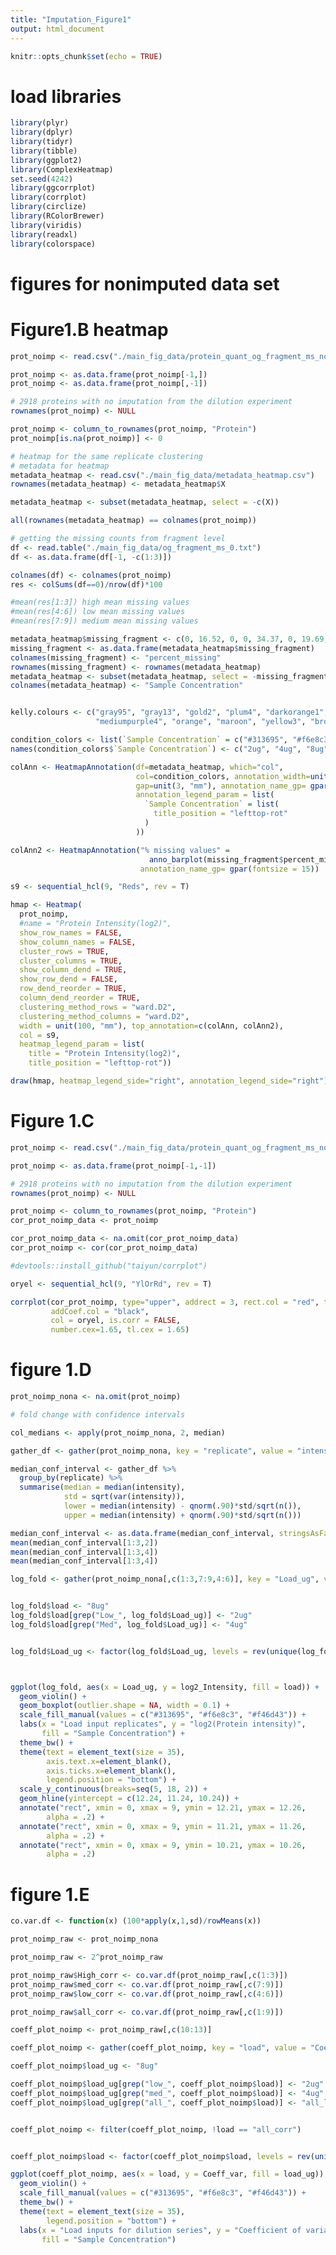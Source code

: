 ```yaml
---
title: "Imputation_Figure1"
output: html_document
---
```

```r
knitr::opts_chunk$set(echo = TRUE)
```

# load libraries
```r
library(plyr)
library(dplyr)
library(tidyr)
library(tibble)
library(ggplot2)
library(ComplexHeatmap)
set.seed(4242)
library(ggcorrplot)
library(corrplot)
library(circlize)
library(RColorBrewer)
library(viridis)
library(readxl)
library(colorspace)
```


# figures for nonimputed data set
# Figure1.B heatmap
```r
prot_noimp <- read.csv("./main_fig_data/protein_quant_og_fragment_ms_noimp.csv")

prot_noimp <- as.data.frame(prot_noimp[-1,])
prot_noimp <- as.data.frame(prot_noimp[,-1])

# 2918 proteins with no imputation from the dilution experiment
rownames(prot_noimp) <- NULL

prot_noimp <- column_to_rownames(prot_noimp, "Protein")
prot_noimp[is.na(prot_noimp)] <- 0

# heatmap for the same replicate clustering
# metadata for heatmap
metadata_heatmap <- read.csv("./main_fig_data/metadata_heatmap.csv")
rownames(metadata_heatmap) <- metadata_heatmap$X

metadata_heatmap <- subset(metadata_heatmap, select = -c(X))

all(rownames(metadata_heatmap) == colnames(prot_noimp))

# getting the missing counts from fragment level
df <- read.table("./main_fig_data/og_fragment_ms_0.txt")
df <- as.data.frame(df[-1, -c(1:3)])

colnames(df) <- colnames(prot_noimp)
res <- colSums(df==0)/nrow(df)*100

#mean(res[1:3]) high mean missing values 
#mean(res[4:6]) low mean missing values 
#mean(res[7:9]) medium mean missing values 

metadata_heatmap$missing_fragment <- c(0, 16.52, 0, 0, 34.37, 0, 19.69, 0, 0)
missing_fragment <- as.data.frame(metadata_heatmap$missing_fragment)
colnames(missing_fragment) <- "percent_missing"
rownames(missing_fragment) <- rownames(metadata_heatmap)
metadata_heatmap <- subset(metadata_heatmap, select = -missing_fragment)
colnames(metadata_heatmap) <- "Sample Concentration"


kelly.colours <- c("gray95", "gray13", "gold2", "plum4", "darkorange1", "lightskyblue2", "firebrick", "burlywood3", "gray51", "springgreen4", "lightpink2", "deepskyblue4", "lightsalmon2", 
                   "mediumpurple4", "orange", "maroon", "yellow3", "brown4", "yellow4", "sienna4", "chocolate", "gray19")

condition_colors <- list(`Sample Concentration` = c("#313695", "#f6e8c3", "#f46d43"))
names(condition_colors$`Sample Concentration`) <- c("2ug", "4ug", "8ug")

colAnn <- HeatmapAnnotation(df=metadata_heatmap, which="col", 
                            col=condition_colors, annotation_width=unit(c(2, 8), "cm"), 
                            gap=unit(3, "mm"), annotation_name_gp= gpar(fontsize = 15),
                            annotation_legend_param = list(
                              `Sample Concentration` = list(
                                title_position = "lefttop-rot"
                              )
                            ))

colAnn2 <- HeatmapAnnotation("% missing values" = 
                               anno_barplot(missing_fragment$percent_missing),
                             annotation_name_gp= gpar(fontsize = 15))

s9 <- sequential_hcl(9, "Reds", rev = T)

hmap <- Heatmap(
  prot_noimp,
  #name = "Protein Intensity(log2)",
  show_row_names = FALSE,
  show_column_names = FALSE,
  cluster_rows = TRUE,
  cluster_columns = TRUE,
  show_column_dend = TRUE,
  show_row_dend = FALSE,
  row_dend_reorder = TRUE,
  column_dend_reorder = TRUE,
  clustering_method_rows = "ward.D2",
  clustering_method_columns = "ward.D2",
  width = unit(100, "mm"), top_annotation=c(colAnn, colAnn2),
  col = s9,
  heatmap_legend_param = list(
    title = "Protein Intensity(log2)",
    title_position = "lefttop-rot"))

draw(hmap, heatmap_legend_side="right", annotation_legend_side="right")
```


# Figure 1.C
```r
prot_noimp <- read.csv("./main_fig_data/protein_quant_og_fragment_ms_noimp.csv")

prot_noimp <- as.data.frame(prot_noimp[-1,-1])

# 2918 proteins with no imputation from the dilution experiment
rownames(prot_noimp) <- NULL

prot_noimp <- column_to_rownames(prot_noimp, "Protein")
cor_prot_noimp_data <- prot_noimp

cor_prot_noimp_data <- na.omit(cor_prot_noimp_data)
cor_prot_noimp <- cor(cor_prot_noimp_data)

#devtools::install_github("taiyun/corrplot")

oryel <- sequential_hcl(9, "YlOrRd", rev = T)

corrplot(cor_prot_noimp, type="upper", addrect = 3, rect.col = "red", tl.col="black", tl.srt=45,
         addCoef.col = "black",
         col = oryel, is.corr = FALSE,
         number.cex=1.65, tl.cex = 1.65)
```

# figure 1.D
```r
prot_noimp_nona <- na.omit(prot_noimp)

# fold change with confidence intervals

col_medians <- apply(prot_noimp_nona, 2, median)

gather_df <- gather(prot_noimp_nona, key = "replicate", value = "intensity")

median_conf_interval <- gather_df %>%
  group_by(replicate) %>%
  summarise(median = median(intensity),
            std = sqrt(var(intensity)),
            lower = median(intensity) - qnorm(.90)*std/sqrt(n()),
            upper = median(intensity) + qnorm(.90)*std/sqrt(n()))

median_conf_interval <- as.data.frame(median_conf_interval, stringsAsFactors = F)
mean(median_conf_interval[1:3,2])
mean(median_conf_interval[1:3,4])
mean(median_conf_interval[1:3,4])

log_fold <- gather(prot_noimp_nona[,c(1:3,7:9,4:6)], key = "Load_ug", value = "log2_Intensity")


log_fold$load <- "8ug"
log_fold$load[grep("Low_", log_fold$Load_ug)] <- "2ug"
log_fold$load[grep("Med", log_fold$Load_ug)] <- "4ug"


log_fold$Load_ug <- factor(log_fold$Load_ug, levels = rev(unique(log_fold$Load_ug)), ordered = TRUE)



ggplot(log_fold, aes(x = Load_ug, y = log2_Intensity, fill = load)) +
  geom_violin() +
  geom_boxplot(outlier.shape = NA, width = 0.1) +
  scale_fill_manual(values = c("#313695", "#f6e8c3", "#f46d43")) +
  labs(x = "Load input replicates", y = "log2(Protein intensity)",
       fill = "Sample Concentration") +
  theme_bw() +
  theme(text = element_text(size = 35),
        axis.text.x=element_blank(),
        axis.ticks.x=element_blank(),
        legend.position = "bottom") +
  scale_y_continuous(breaks=seq(5, 18, 2)) +
  geom_hline(yintercept = c(12.24, 11.24, 10.24)) +
  annotate("rect", xmin = 0, xmax = 9, ymin = 12.21, ymax = 12.26,
        alpha = .2) +
  annotate("rect", xmin = 0, xmax = 9, ymin = 11.21, ymax = 11.26,
        alpha = .2) +
  annotate("rect", xmin = 0, xmax = 9, ymin = 10.21, ymax = 10.26,
        alpha = .2)

```

# figure 1.E
```r
co.var.df <- function(x) (100*apply(x,1,sd)/rowMeans(x))

prot_noimp_raw <- prot_noimp_nona

prot_noimp_raw <- 2^prot_noimp_raw

prot_noimp_raw$High_corr <- co.var.df(prot_noimp_raw[,c(1:3)])
prot_noimp_raw$med_corr <- co.var.df(prot_noimp_raw[,c(7:9)])
prot_noimp_raw$low_corr <- co.var.df(prot_noimp_raw[,c(4:6)])

prot_noimp_raw$all_corr <- co.var.df(prot_noimp_raw[,c(1:9)])

coeff_plot_noimp <- prot_noimp_raw[,c(10:13)]

coeff_plot_noimp <- gather(coeff_plot_noimp, key = "load", value = "Coeff_var")

coeff_plot_noimp$load_ug <- "8ug"

coeff_plot_noimp$load_ug[grep("low_", coeff_plot_noimp$load)] <- "2ug"
coeff_plot_noimp$load_ug[grep("med_", coeff_plot_noimp$load)] <- "4ug"
coeff_plot_noimp$load_ug[grep("all_", coeff_plot_noimp$load)] <- "all_loads"


coeff_plot_noimp <- filter(coeff_plot_noimp, !load == "all_corr")


coeff_plot_noimp$load <- factor(coeff_plot_noimp$load, levels = rev(unique(coeff_plot_noimp$load)), ordered = TRUE)

ggplot(coeff_plot_noimp, aes(x = load, y = Coeff_var, fill = load_ug)) +
  geom_violin() +
  scale_fill_manual(values = c("#313695", "#f6e8c3", "#f46d43")) +
  theme_bw() +
  theme(text = element_text(size = 35),
        legend.position = "bottom") +
  labs(x = "Load inputs for dilution series", y = "Coefficient of variance",
       fill = "Sample Concentration")
```


